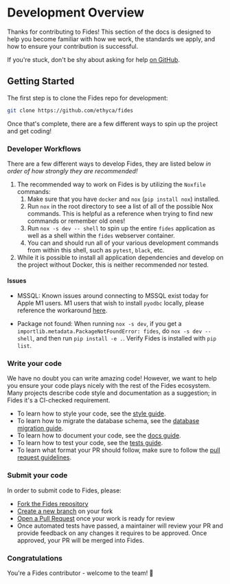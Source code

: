 
<NextSeo
  title="Development Overview"
  description="A concise introduction to our project's objectives, structure, and its unique place within the tech ecosystem."
/>

# Development Overview

Thanks for contributing to Fides! This section of the docs is designed to help you become familiar with how we work, the standards we apply, and how to ensure your contribution is successful.

If you're stuck, don't be shy about asking for help [on GitHub](https://github.com/ethyca/fides/issues).

## Getting Started

The first step is to clone the Fides repo for development:

```bash
git clone https://github.com/ethyca/fides
```

Once that's complete, there are a few different ways to spin up the project and get coding!

### Developer Workflows

There are a few different ways to develop Fides, they are listed below _in order of how strongly they are recommended!_

1. The recommended way to work on Fides is by utilizing the `Noxfile` commands:
    1. Make sure that you have `docker` and `nox` (`pip install nox`) installed.
    1. Run `nox` in the root directory to see a list of all of the possible Nox commands. This is helpful as a reference when trying to find new commands or remember old ones!
    1. Run `nox -s dev -- shell` to spin up the entire `fides` application as well as a shell within the `fides` webserver container.
    1. You can and should run all of your various development commands from within this shell, such as `pytest`, `black`, etc.
1. While it is possible to install all application dependencies and develop on the project without Docker, this is neither recommended nor tested.

#### Issues

- MSSQL: Known issues around connecting to MSSQL exist today for Apple M1 users. M1 users that wish to install `pyodbc` locally, please reference the workaround [here](https://github.com/mkleehammer/pyodbc/issues/846).

- Package not found: When running `nox -s dev`, if you get a `importlib.metadata.PackageNotFoundError: fides`, do `nox -s dev -- shell`, and then run `pip install -e .`. Verify Fides is installed with `pip list`.

### Write your code

We have no doubt you can write amazing code! However, we want to help you ensure your code plays nicely with the rest of the Fides ecosystem. Many projects describe code style and documentation as a suggestion; in Fides it's a CI-checked requirement.

- To learn how to style your code, see the [style guide](/community/development/code_style).
- To learn how to migrate the database schema, see the [database migration guide](/community/development/database_migration).
- To learn how to document your code, see the [docs guide](/community/development/documentation).
- To learn how to test your code, see the [tests guide](/community/development/testing).
- To learn what format your PR should follow, make sure to follow the [pull request guidelines](/community/development/pull_requests).

### Submit your code

In order to submit code to Fides, please:

- [Fork the Fides repository](https://help.github.com/en/articles/fork-a-repo)
- [Create a new branch](https://help.github.com/en/desktop/contributing-to-projects/creating-a-branch-for-your-work) on your fork
- [Open a Pull Request](https://help.github.com/en/articles/creating-a-pull-request-from-a-fork) once your work is ready for review
- Once automated tests have passed, a maintainer will review your PR and provide feedback on any changes it requires to be approved. Once approved, your PR will be merged into Fides.

### Congratulations

You're a Fides contributor - welcome to the team! 🎉
